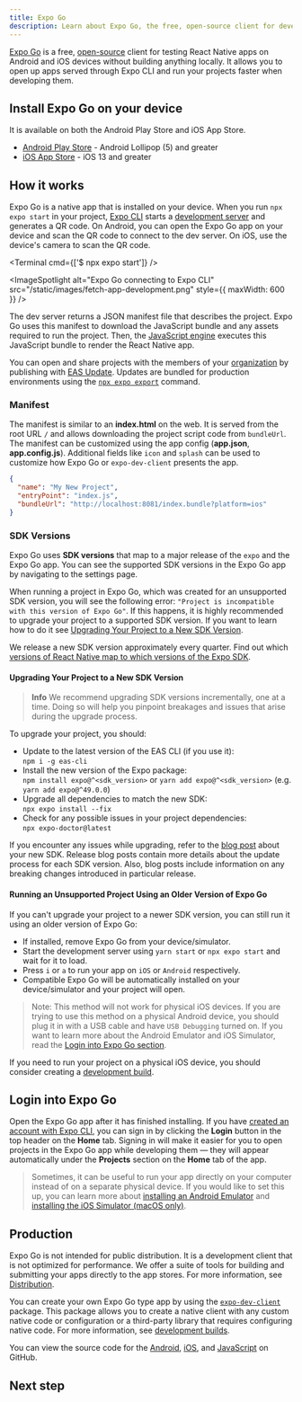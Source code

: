 ```yaml
---
title: Expo Go
description: Learn about Expo Go, the free, open-source client for developing and testing React Native apps on Android and iOS.
---
```



[Expo Go](https://expo.dev/client) is a free, [open-source](https://github.com/expo/expo/tree/main/home) client for testing React Native apps on Android and iOS devices without building anything locally. It allows you to open up apps served through Expo CLI and run your projects faster when developing them.

## Install Expo Go on your device

It is available on both the Android Play Store and iOS App Store.

- [Android Play Store](https://play.google.com/store/apps/details?id=host.exp.exponent) - Android Lollipop (5) and greater
- [iOS App Store](https://apps.apple.com/app/expo-go/id982107779) - iOS 13 and greater

## How it works

Expo Go is a native app that is installed on your device. When you run `npx expo start` in your project, [Expo CLI](/more/expo-cli/) starts a [development server](/more/expo-cli/#develop) and generates a QR code. On Android, you can open the Expo Go app on your device and scan the QR code to connect to the dev server. On iOS, use the device's camera to scan the QR code.

<Terminal cmd={['$ npx expo start']} />

<ImageSpotlight
  alt="Expo Go connecting to Expo CLI"
  src="/static/images/fetch-app-development.png"
  style={{ maxWidth: 600 }}
/>

The dev server returns a JSON manifest file that describes the project. Expo Go uses this manifest to download the JavaScript bundle and any assets required to run the project. Then, the [JavaScript engine](/more/glossary-of-terms#javascript-engine) executes this JavaScript bundle to render the React Native app.

You can open and share projects with the members of your [organization](/accounts/account-types/#organizations) by publishing with [EAS Update](/eas-update/introduction). Updates are bundled for production environments using the [`npx expo export`](/more/expo-cli/#exporting) command.

### Manifest

The manifest is similar to an **index.html** on the web. It is served from the root URL `/` and allows downloading the project script code from `bundleUrl`. The manifest can be customized using the app config (**app.json**, **app.config.js**). Additional fields like `icon` and `splash` can be used to customize how Expo Go or `expo-dev-client` presents the app.

```json
{
  "name": "My New Project",
  "entryPoint": "index.js",
  "bundleUrl": "http://localhost:8081/index.bundle?platform=ios"
}
```

### SDK Versions

Expo Go uses **SDK versions** that map to a major release of the `expo` and the Expo Go app. You can see the supported SDK versions in the Expo Go app by navigating to the settings page.

When running a project in Expo Go, which was created for an unsupported SDK version, you will see the following error: `"Project is incompatible with this version of Expo Go"`. If this happens, it is highly recommended to upgrade your project to a supported SDK version. If you want to learn how to do it see [Upgrading Your Project to a New SDK Version](#upgrading-your-project-to-a-new-sdk-version).

We release a new SDK version approximately every quarter. Find out which [versions of React Native map to which versions of the Expo SDK](/versions/latest/#each-expo-sdk-version-depends-on-a-react-native-version).

#### Upgrading Your Project to a New SDK Version

> **Info** We recommend upgrading SDK versions incrementally, one at a time. Doing so will help you pinpoint breakages and issues that arise during the upgrade process.

To upgrade your project, you should:
- Update to the latest version of the EAS CLI (if you use it):\
`npm i -g eas-cli`
- Install the new version of the Expo package:\
`npm install expo@^<sdk_version>` or `yarn add expo@^<sdk_version>` (e.g. `yarn add expo@^49.0.0`)
- Upgrade all dependencies to match the new SDK:\
`npx expo install --fix`
- Check for any possible issues in your project dependencies:\
`npx expo-doctor@latest`

If you encounter any issues while upgrading, refer to the [blog post](/workflow/upgrading-expo-sdk-walkthrough/) about your new SDK. Release blog posts contain more details about the update process for each SDK version. Also, blog posts include information on any breaking changes introduced in particular release.

#### Running an Unsupported Project Using an Older Version of Expo Go

If you can't upgrade your project to a newer SDK version, you can still run it using an older version of Expo Go:
- If installed, remove Expo Go from your device/simulator.
- Start the development server using `yarn start` or `npx expo start` and wait for it to load.
- Press `i` or `a` to run your app on `iOS` or `Android` respectively.
- Compatible Expo Go will be automatically installed on your device/simulator and your project will open.

> Note: This method will not work for physical iOS devices. If you are trying to use this method on a physical Android device, you should plug it in with a USB cable and have `USB Debugging` turned on. If you want to learn more about the Android Emulator and iOS Simulator, read the [Login into Expo Go section](#login-into-expo-go).

If you need to run your project on a physical iOS device, you should consider creating a [development build](https://docs.expo.dev/develop/development-builds/introduction/).

## Login into Expo Go

Open the Expo Go app after it has finished installing. If you have [created an account with Expo CLI](/more/expo-cli/#authentication), you can sign in by clicking the **Login** button in the top header on the **Home** tab. Signing in will make it easier for you to open projects in the Expo Go app while developing them &mdash; they will appear automatically under the **Projects** section on the **Home** tab of the app.

> Sometimes, it can be useful to run your app directly on your computer instead of on a separate physical device. If you would like to set this up, you can learn more about [installing an Android Emulator](/workflow/android-studio-emulator) and [installing the iOS Simulator (macOS only)](/workflow/ios-simulator).

## Production

Expo Go is not intended for public distribution. It is a development client that is not optimized for performance. We offer a suite of tools for building and submitting your apps directly to the app stores. For more information, see [Distribution](/distribution/introduction).

You can create your own Expo Go type app by using the [`expo-dev-client`](/develop/development-builds/introduction/) package. This package allows you to create a native client with any custom native code or configuration or a third-party library that requires configuring native code. For more information, see [development builds](/develop/development-builds/introduction/).

You can view the source code for the [Android](https://github.com/expo/expo/tree/main/android), [iOS](https://github.com/expo/expo/tree/main/ios), and [JavaScript](https://github.com/expo/expo/tree/main/home) on GitHub.

## Next step

<BoxLink
  title="Create a new project"
  description="Now that the Expo Go app is installed, let's create a new app and write some code."
  href="/get-started/create-a-project"
  Icon={BookOpen02Icon}
/>
